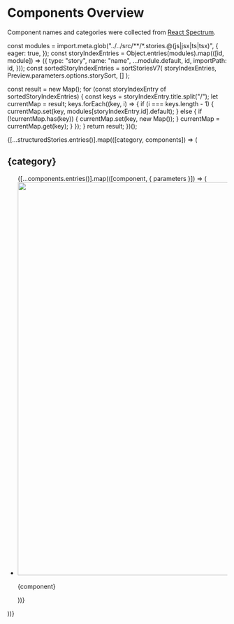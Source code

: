 
<Meta title="Overview" />

<style>
  {`
    .sbdocs-content {
      max-width: 100rem;
    }
  `}
</style>

# Components Overview

Component names and categories were collected from [React Spectrum](https://react-spectrum.adobe.com/react-spectrum/).

  const modules = import.meta.glob("../../src/**/*.stories.@(js|jsx|ts|tsx)", {
    eager: true,
  });
  const storyIndexEntries = Object.entries(modules).map(([id, module]) => ({
    type: "story",
    name: "name",
    ...module.default,
    id,
    importPath: id,
  }));
  const sortedStoryIndexEntries = sortStoriesV7(
    storyIndexEntries,
    Preview.parameters.options.storySort,
    []
  );

  const result = new Map();
  for (const storyIndexEntry of sortedStoryIndexEntries) {
    const keys = storyIndexEntry.title.split("/");
    let currentMap = result;
    keys.forEach((key, i) => {
      if (i === keys.length - 1) {
        currentMap.set(key, modules[storyIndexEntry.id].default);
      } else {
        if (!currentMap.has(key)) {
          currentMap.set(key, new Map());
        }
        currentMap = currentMap.get(key);
      }
    });
  }
  return result;
})();

<div className="!mt-10 space-y-16">
  {[...structuredStories.entries()].map(([category, components]) => (
    <div key={category}>
      <h2>{category}</h2>
      <Unstyled>
        <ul className="mt-4 grid grid-cols-[repeat(auto-fill,minmax(min(20rem,100%),1fr))] gap-x-10 gap-y-8">
          {[...components.entries()].map(([component, { parameters }]) => (
            <li key={component}>
              <LinkTo
                kind={`${category}/${component}`}
                story="docs"
                className="block"
              >
                <img
                  className="block w-full"
                  src={parameters.gallery.thumbnail}
                  width="1600"
                  height="900"
                  alt=""
                  decoding="async"
                />
                <p className="mt-2">{component}</p>
              </LinkTo>
            </li>
          ))}
        </ul>
      </Unstyled>
    </div>
  ))}
</div>
